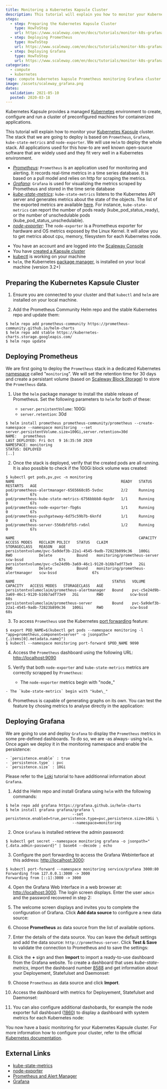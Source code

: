 ```yaml
---
title: Monitoring a Kubernetes Kapsule Cluster
description: This tutorial will explain you how to monitor your Kubernetes Kapsule cluster.
steps:
  - step: Preparing the Kubernetes Kapsule Cluster
    type: HowToStep
    url: https://www.scaleway.com/en/docs/tutorials/monitor-k8s-grafana/#-Preparing-the-Kubernetes-Kapsule-Cluster
  - step: Deploying Prometheus
    type: HowToStep
    url: https://www.scaleway.com/en/docs/tutorials/monitor-k8s-grafana/#-Deploying-Prometheus
  - step: Deploying Grafana
    type: HowToStep
    url: https://www.scaleway.com/en/docs/tutorials/monitor-k8s-grafana/#-Deploying Grafana
categories:
  - compute
  - kubernetes
tags: compute kubernetes kapsule Prometheus monitoring Grafana cluster
image: /assets/scaleway_grafana.png
dates:
  validation: 2021-05-10
  posted: 2020-03-18
---
```


Kubernetes Kapsule provides a managed [Kubernetes](https://kubernetes.io) environment to create, configure and run a cluster of preconfigured machines for containerized applications.

This tutorial will explain how to monitor your [Kubernetes Kapsule](https://www.scaleway.com/en/kubernetes-kapsule/) cluster.  The stack that we are going to deploy is based on `Prometheus`, `Grafana`, `kube-state-metrics` and `node-exporter`. We will use `Helm` to deploy the whole stack.  All applications used for this how-to are well known open-source software that are widely used and they fit very well in a Kubernetes environment.

- _[Prometheus](https://prometheus.io)_: `Prometheus` is an application used for monitoring and alerting. It records real-time metrics in a time series database. It is based on a pull model and relies on http for scraping the metrics.
- _[Grafana](https://grafana.com)_: `Grafana` is used for visualizing the metrics scraped by Prometheus and stored in the time serie database
- _[kube-state-metrics](https://github.com/kubernetes/kube-state-metrics)_: `kube-state-metrics` listens to the Kubernetes API server and generates metrics about the state of the objects. The list of the exported metrics are available [here](https://github.com/kubernetes/kube-state-metrics/tree/master/docs). For instance, `kube-state-metrics` can report the number of pods ready (kube_pod_status_ready), or the number of unschedulable pods (kube_pod_status_unschedulable).
- _[node-exporter](https://github.com/prometheus/node_exporter)_: The `node-exporter` is a Prometheus exporter for hardware and OS metrics exposed by the Linux Kernel. It will allow you to get metrics about cpu, memory, filesystem for each Kubernetes node.

<Message type="requirement">

- You have an account and are logged into the [Scaleway Console](https://console.scaleway.com)
- You have [created a Kapsule cluster](/compute/kubernetes/how-to/create-cluster/)
- [kubectl](/compute/kubernetes/how-to/connect-cluster-kubectl/) is working on your machine
- `helm`, the Kubernetes [package manager](https://helm.sh/), is installed on your local machine (version 3.2+)

</Message>


## Preparing the Kubernetes Kapsule Cluster

1. Ensure you are connected to your cluster and that `kubectl` and `helm` are installed on your local machine.

2. Add the Prometheus Community Helm repo and the stable Kubernetes repo and update them:

  ```
  $ helm repo add prometheus-community https://prometheus-community.github.io/helm-charts
  $ helm repo add stable https://kubernetes-charts.storage.googleapis.com/
  $ helm repo update
  ```

## Deploying Prometheus

We are first going to deploy the `Prometheus` stack in a dedicated Kubernetes [namespace](https://kubernetes.io/docs/concepts/overview/working-with-objects/namespaces/) called "`monitoring`". We will set the retention time for 30 days and create a persistant volume (based on [Scaleway Block Storage](https://www.scaleway.com/en/block-storage/)) to store the `Prometheus` data.

1. Use the `helm` package manager to install the stable release of Prometheus. Set the following parameters to `helm` for both of these:

    - `server.persistentVolume`: 100Gi
    - `server.retention`: 30d

  ```
  $ helm install prometheus prometheus-community/prometheus --create-namespace --namespace monitoring  --set server.persistentVolume.size=100Gi,server.retention=30d
  NAME:   prometheus
  LAST DEPLOYED: Fri Oct  9 16:35:50 2020
  NAMESPACE: monitoring
  STATUS: DEPLOYED
  [..]
  ```

2. Once the stack is deployed, verify that the created pods are all running. It is also possible to check if the 100Gi block volume was created:

  ```
  $ kubectl get pods,pv,pvc -n monitoring
  NAME                                                READY   STATUS    RESTARTS   AGE
  pod/prometheus-alertmanager-6565668c85-5vdxc        2/2     Running   0          67s
  pod/prometheus-kube-state-metrics-6756bbbb8-6qs9r   1/1     Running   0          67s
  pod/prometheus-node-exporter-fbg6s                  1/1     Running   0          67s
  pod/prometheus-pushgateway-6d75c59b7b-6knfd         1/1     Running   0          67s
  pod/prometheus-server-556dbfdfb5-rx6nl              1/2     Running   0          67s

  NAME                                                        CAPACITY   ACCESS MODES   RECLAIM POLICY   STATUS   CLAIM                                STORAGECLASS   REASON   AGE
  persistentvolume/pvc-5a9def3b-22a1-4545-9adb-72823b899c36   100Gi      RWO            Delete           Bound    monitoring/prometheus-server         scw-bssd                67s
  persistentvolume/pvc-c5e24d9b-3a69-46c1-9120-b16b7adf73e9   2Gi        RWO            Delete           Bound    monitoring/prometheus-alertmanager   scw-bssd                67s

  NAME                                            STATUS   VOLUME                                     CAPACITY   ACCESS MODES   STORAGECLASS   AGE
  persistentvolumeclaim/prometheus-alertmanager   Bound    pvc-c5e24d9b-3a69-46c1-9120-b16b7adf73e9   2Gi        RWO            scw-bssd       68s
  persistentvolumeclaim/prometheus-server         Bound    pvc-5a9def3b-22a1-4545-9adb-72823b899c36   100Gi      RWO            scw-bssd       68s
  ```

3. To access `Prometheus` use the Kubernetes [port forwarding](https://kubernetes.io/docs/tasks/access-application-cluster/port-forward-access-application-cluster/) feature:

  ```
  $ export POD_NAME=$(kubectl get pods --namespace monitoring -l "app=prometheus,component=server" -o jsonpath="{.items[0].metadata.name}")
  $ kubectl --namespace monitoring port-forward $POD_NAME 9090
  ```

4. Access the `Prometheus` dashboard using the following URL: <http://localhost:9090>

  <Lightbox src="scaleway-prom1.png" alt="" />

5. Verify that both `node-exporter` and `kube-state-metrics` metrics are correctly scrapped by `Prometheus`:

    - The `node-exporter` metrics begin with "node\_"

  <Lightbox src="scaleway-prom2.png" alt="" />

    - The `kube-state-metrics` begin with "kube\_"

  <Lightbox src="scaleway-prom3.png" alt="" />

6. Prometheus is capable of generating graphs on its own. You can test the feature by chosing metrics to analyse directly in the application:

  <Lightbox src="scaleway-prom4.png" alt="" />

## Deploying Grafana

We are going to use and deploy `Grafana` to display the `Prometheus` metrics in some pre-defined dashboards. To do so, we are -as always- using `helm`. Once again we deploy it in the monitoring namespace and enable the persistence:

    - `persistence.enable` : true
    - `persistence.type` : pvc
    - `persistence.size` : 10Gi

  Please refer to the [Loki](/tutorials/manage-k8s-logging-loki/) tutorial to have additionnal information about `Grafana`.

1. Add the Helm repo and install Grafana using `helm` with the following commands:

  ```
  $ helm repo add grafana https://grafana.github.io/helm-charts
  $ helm install grafana grafana/grafana \
                                --set persistence.enabled=true,persistence.type=pvc,persistence.size=10Gi \
                                --namespace=monitoring
  ```

2. Once `Grafana` is installed retrieve the admin password:

  ```
  $ kubectl get secret --namespace monitoring grafana -o jsonpath="{.data.admin-password}" | base64 --decode ; echo
  ```

3. Configure the port forwarding to access the Grafana Webinterface at this address: <http://localhost:3000>:

  ```
  $ kubectl port-forward --namespace monitoring service/grafana 3000:80
  Forwarding from 127.0.0.1:3000 -> 3000
  Forwarding from [::1]:3000 -> 3000
  ```

4. Open the Grafana Web Interface in a web browser at: <http://localhost:3000>. The login screen displays. Enter the user `admin` and the password recovered in step 2:

  <Lightbox src="scaleway-grafana_login.png" alt="" />

5. The welcome screen displays and invites you to complete the configuration of Grafana. Click **Add data source** to configure a new data source:

  <Lightbox src="scaleway-grafana_home.png" alt="" />

6. Choose **Prometheus** as data source from the list of available options.

7. Enter the details of the data source. You can leave the default settings and add the data source: `http://prometheus-server`. Click **Test & Save** to validate the connection to Prometheus and to save the settings:

  <Lightbox src="scaleway-grafana_datasource.png" alt="" />

8. Click the **+** sign and then **Import** to import a ready-to-use dashboard from the Grafana website. To create a dashboard that uses _kube-state-metrics_, import the dashboard number [8588](https://grafana.com/grafana/dashboards/8588) and get information about your Deployement, Statefulset and Daemonset:

  <Lightbox src="scaleway-grafana_import.png" alt="" />

9. Choose `Prometheus` as data source and click **Import**.

  <Lightbox src="scaleway-grafana_dash_datasource.png" alt="" />

10. Access the dashboard with metrics for Deployement, Statefulset and Daemonset:

  <Lightbox src="scaleway-grafana_dashboard.png" alt="" />

11. You can also configure additional dashobards, for example the node exporter full dashboard ([1860](https://grafana.com/grafana/dashboards/1860)) to display a dashboard with system metrics for each Kubernetes node:

  <Lightbox src="scaleway-monito3.png" alt="" />

You now have a basic monitoring for your Kubernetes Kapsule cluster. For more information how to configure your cluster, refer to the official [Kubernetes documentation](https://kubernetes.io/docs/home/).

## External Links

- [kube-state-metrics](https://github.com/kubernetes/kube-state-metrics)
- [node-exporter](https://github.com/prometheus/node_exporter)
- [Prometheus and Alert Manager](https://prometheus.io)
- [Grafana](https://grafana.com)
